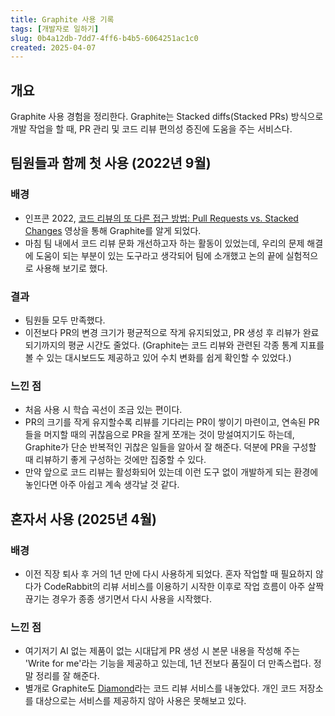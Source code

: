 ```yaml
---
title: Graphite 사용 기록
tags: [개발자로 일하기]
slug: 0b4a12db-7dd7-4ff6-b4b5-6064251ac1c0
created: 2025-04-07
---
```


## 개요

Graphite 사용 경험을 정리한다. Graphite는 Stacked diffs(Stacked PRs) 방식으로 개발 작업을 할 때, PR 관리 및 코드 리뷰 편의성 증진에 도움을 주는 서비스다.

## 팀원들과 함께 첫 사용 (2022년 9월)

### 배경

- 인프콘 2022, [코드 리뷰의 또 다른 접근 방법: Pull Requests vs. Stacked Changes](https://www.youtube.com/watch?v=XRZPkYnWa48) 영상을 통해 Graphite를 알게 되었다. 
- 마침 팀 내에서 코드 리뷰 문화 개선하고자 하는 활동이 있었는데, 우리의 문제 해결에 도움이 되는 부분이 있는 도구라고 생각되어 팀에 소개했고 논의 끝에 실험적으로 사용해 보기로 했다.

### 결과

- 팀원들 모두 만족했다.
- 이전보다 PR의 변경 크기가 평균적으로 작게 유지되었고, PR 생성 후 리뷰가 완료되기까지의 평균 시간도 줄었다. (Graphite는 코드 리뷰와 관련된 각종 통계 지표를 볼 수 있는 대시보드도 제공하고 있어 수치 변화를 쉽게 확인할 수 있었다.)

### 느낀 점

- 처음 사용 시 학습 곡선이 조금 있는 편이다.
- PR의 크기를 작게 유지할수록 리뷰를 기다리는 PR이 쌓이기 마련이고, 연속된 PR들을 머지할 때의 귀찮음으로 PR을 잘게 쪼개는 것이 망설여지기도 하는데, Graphite가 단순 반복적인 귀찮은 일들을 알아서 잘 해준다. 덕분에 PR을 구성할 때 리뷰하기 좋게 구성하는 것에만 집중할 수 있다.
- 만약 앞으로 코드 리뷰는 활성화되어 있는데 이런 도구 없이 개발하게 되는 환경에 놓인다면 아주 아쉽고 계속 생각날 것 같다.

## 혼자서 사용 (2025년 4월)

### 배경

- 이전 직장 퇴사 후 거의 1년 만에 다시 사용하게 되었다. 혼자 작업할 때 필요하지 않다가 CodeRabbit의 리뷰 서비스를 이용하기 시작한 이후로 작업 흐름이 아주 살짝 끊기는 경우가 종종 생기면서 다시 사용을 시작했다.

### 느낀 점

- 여기저기 AI 없는 제품이 없는 시대답게 PR 생성 시 본문 내용을 작성해 주는 'Write for me'라는 기능을 제공하고 있는데, 1년 전보다 품질이 더 만족스럽다. 정말 정리를 잘 해준다.
- 별개로 Graphite도 [Diamond](https://diamond.graphite.dev)라는 코드 리뷰 서비스를 내놓았다. 개인 코드 저장소를 대상으로는 서비스를 제공하지 않아 사용은 못해보고 있다.
